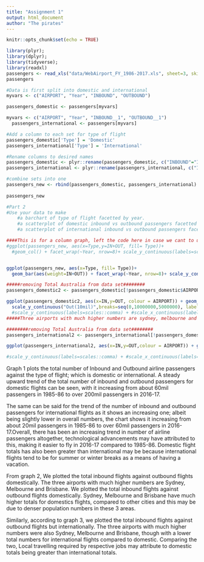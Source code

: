 ---
title: "Assignment 1"
output: html_document
author: "The pirates"
---

```{r setup, include=FALSE}
knitr::opts_chunk$set(echo = TRUE)
```

```{r}
library(plyr);
library(dplyr);
library(tidyverse);
library(readxl)
passengers <- read_xls("data/WebAirport_FY_1986-2017.xls", sheet=3, skip=6) %>% filter(!is.na(INBOUND)) #gets data
passengers

```

```{r}
#Data is first split into domestic and international
myvars <- c("AIRPORT", "Year", "INBOUND", "OUTBOUND")

passengers_domestic <- passengers[myvars]

myvars <- c("AIRPORT", "Year", "INBOUND__1", "OUTBOUND__1")
  passengers_international <- passengers[myvars]

#Add a column to each set for type of flight
passengers_domestic['Type'] = 'Domestic'
passengers_international['Type'] = 'International'

#Rename columns to desired names
passengers_domestic <- plyr::rename(passengers_domestic, c("INBOUND"="IN", "OUTBOUND" ="OUT"))
passengers_international <- plyr::rename(passengers_international, c("INBOUND__1"="IN", "OUTBOUND__1"="OUT"))

#combine sets into one
passengers_new <- rbind(passengers_domestic, passengers_international)
 
passengers_new
```
```{r, fig.width =18, fig.height =10}
#Part 2 
#Use your data to make
    #a barchart of type of flight facetted by year.
    #a scatterplot of domestic inbound vs outbound passengers facetted by year. There are three airports with much higher numbers, which are these three?
    #a scatterplot of international inbound vs outbound passengers facetted by year

####This is for a column graph, left the code here in case we cant to use it.  Looks the same as the bar graph.  Assignment seems to want the bar graph though#######
#ggplot(passengers_new, aes(x=Type,y=IN+OUT, fill= Type))+
  #geom_col() + facet_wrap(~Year, nrow=8)+ scale_y_continuous(labels=scales::comma)


ggplot(passengers_new, aes(x=Type, fill= Type))+
  geom_bar(aes(weight=IN+OUT)) + facet_wrap(~Year, nrow=8)+ scale_y_continuous(labels=scales::comma)

#####removing Total Australia from data set########
passengers_domestic2 <- passengers_domestic[!passengers_domestic$AIRPORT=='TOTAL AUSTRALIA',];

ggplot(passengers_domestic2, aes(x=IN,y=OUT, colour = AIRPORT)) + geom_point() + facet_wrap(~Year,nrow=10)+ 
  scale_y_continuous("Out(10mil)",breaks=seq(0,10000000,5000000), labels = seq(0,10,5))+ scale_x_continuous("IN(10mil)",breaks=seq(0,10000000,5000000), labels = seq(0,10,5))
  #scale_y_continuous(labels=scales::comma) + #scale_x_continuous(labels=scales::comma)
#####Three airports with much higher numbers are sydney, melbourne and brisbane######

########removing Total Australia from data set########
passengers_international2 <- passengers_international[!passengers_domestic$AIRPORT=='TOTAL AUSTRALIA',];

ggplot(passengers_international2, aes(x=IN,y=OUT,colour = AIRPORT)) + geom_point() + facet_wrap(~Year,nrow=8)+scale_y_continuous("Out(10mil)",breaks=seq(0,10000000,5000000), labels = seq(0,10,5))+ scale_x_continuous("IN(10mil)",breaks=seq(0,10000000,5000000), labels = seq(0,10,5))

#scale_y_continuous(labels=scales::comma) + #scale_x_continuous(labels=scales::comma)

```


Graph 1 plots the total number of Inbound and Outbound airline passengers against the type of flight; which is domestic or international. A steady upward trend of the total number of inbound and outbound passengers for domestic flights can be seen, with it increasing from about 60mil passengers in 1985-86 to over 200mil passengers in 2016-17.

The same can be said for the trend of the number of inbound and outbound passengers for international flights as it shows an increasing one; albeit being slightly lower in overall numbers, the chart shows it  increasing from about 20mil passengers in 1985-86 to over 60mil passengers in 2016-17.Overall, there has been an increasing trend in number of airline passengers altogether, technological advancements may have attributed to this, making it easier to fly in 2016-17 compared to 1985-86. Domestic flight totals has also been greater than international may be because international flights tend to be for summer or winter breaks as a means of having a vacation.


From graph 2, We plotted the total inbound flights against outbound flights domestically. The three airports with much higher numbers are Sydney, Melbourne and Brisbane. We plotted the total inbound flights against outbound flights domestically. Sydney, Melbourne and Brisbane have much higher totals for domestics flights, compared to other cities and this may be due to denser population numbers in these 3 areas.

Similarly, according to graph 3, we plotted the total inbound flights against outbound flights but internationally. The three airports with much higher numbers were also Sydney, Melbourne and Brisbane, though with a lower total numbers for international flights compared to domestic. Comparing the two, Local travelling required by respective jobs may attribute to domestic totals being greater than international totals.


